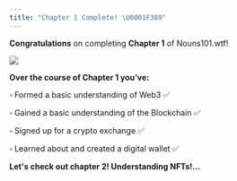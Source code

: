 ```yaml
---
title: "Chapter 1 Complete! \U0001F389"
---
```


**Congratulations** on completing **Chapter 1** of Nouns101.wtf!

![](/assets/lil-classroom.webp)

**Over the course of Chapter 1 you’ve:**

▫ Formed a basic understanding of Web3 ✅

▫ Gained a basic understanding of the Blockchain ✅

▫ Signed up for a crypto exchange ✅

▫ Learned about and created a digital wallet ✅

**Let's check out chapter 2! Understanding NFTs!...**

